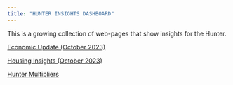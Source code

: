 ```yaml
---
title: "HUNTER INSIGHTS DASHBOARD"
---
```


This is a growing collection of web-pages that show insights for the Hunter.

[Economic Update (October 2023)](EconUpdate.html)


[Housing Insights (October 2023)](housing.html)


[Hunter Multipliers ](multipliers.html)
